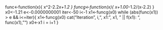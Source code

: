 func<-function(x){
    x^2-2.2*x+1.2
  }
funcg<-function(x){
    x+1.00*-1.2/(x-2.2)
  }
x0<-1.21
e<-0.0000000001
iter<-50
i<-1
x1<-funcg(x0)
while (abs(func(x1)) > e && i<=iter){
  x1<-funcg(x0)
  cat("Iteration ", i,", x1: ", x1, " || f(x1): ", func(x1),"\n")
  x0<-x1
  i = i+1
}

